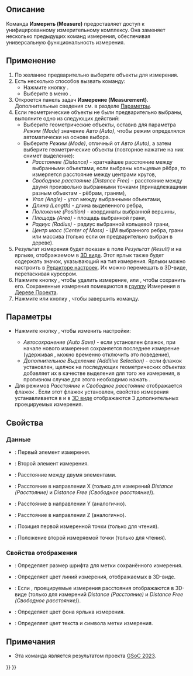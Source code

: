 <languages/>

{{Docnav/ru
|[[Std_AddonMgr/ru|Менеджер Дополнений]]
|
|[[Std_Tools_Menu/ru|Меню Инструменты]]
|IconL=Std_AddonMgr.svg
|IconR=
|IconC=Freecad.svg
}}

{{GuiCommand/ru
|Name=Std Measure
|Name/ru=Измерить
|MenuLocation=Инструменты → Измерить
|Workbenches=Все
|Version=1.0
|SeeAlso=[[Draft_Dimension/ru|Draft (Набросок) Размеры]]
}}

<span id="Description"></span>
== Описание ==

Команда '''Измерить (Measure)''' предоставляет доступ к унифицированному измерительному комплексу. Она заменяет несколько предыдущих команд измерения, обеспечивая универсальную функциональность измерения.

<span id="Usage"></span>
== Применение ==

# По желанию предварительно выберите объекты для измерения.
# Есть несколько способов вызвать команду:
#* Нажмите кнопку {{Button|[[Image:Std_Measure.svg|16px]] [[Std_Measure/ru|Измерить (Measure)]]}}.
#* Выберите в меню {{MenuCommand|Инструменты → [[Image:Std_Measure.svg|16px]] Измерить (Measure)}}.
# Откроется панель задач '''Измерение (Measurement)'''. Дополнительные сведения см. в разделе [[#Options|Параметры]].
# Если геометрические объекты не были предварительно выбраны, выполните одно из следующих действий:
#* Выберите геометрические объекты, оставив для параметра ''Режим (Mode)'' значение ''Авто (Auto)'', чтобы режим определялся автоматически на основе выбора.
#* Выберите ''Режим (Mode)'', отличный от ''Авто (Auto)'', а затем выберите геометрические объекты (повторное нажатие на них снимет выделение):
#** ''Расстояние (Distance)'' - кратчайшее расстояние между выбранными объектами, если выбраны кольцевые рёбра, то измеряется расстояние между центрами кругов,
#** ''Свободное расстояние (Distance Free)'' - расстояние между двумя произвольно выбранными точками (принадлежащими разным объектам - рёбрам, граням),
#** ''Угол (Angle)'' - угол между выбранными объектами,
#** ''Длина (Length)'' - длина выделенного ребра,
#** ''Положение (Position)'' - координаты выбранной вершины,
#** ''Площадь (Area)'' - площадь выбранной грани,
#** ''Радиус (Radius)'' - радиус выбранной кольцевой грани,
#** ''Центр масс (Center of Mass)'' - ЦМ выбранного ребра, грани или массива (только если он предварительно выбран в дереве).
# Результат измерения будет показан в поле ''Результат (Result)'' и на ярлыке, отображаемом в [[3D_view/ru|3D виде]]. Этот ярлык также будет содержать значок, указывающий на тип измерения. Ярлыки можно настроить в [[Preferences_Editor/ru|Редакторе настроек]]. Их можно перемещать в 3D-виде, перетаскивая курсором.
# Нажмите кнопку {{Button|Сбросить (Reset)}}, чтобы удалить измерение, или {{Button|Сохранить (Save)}}, чтобы сохранить его. Сохраненные измерения помещаются в [[Std_Group/ru|группу]] Измерения в [[Tree_view/ru|Дереве Проекта]].
# Нажмите {{KEY|Esc}} или кнопку {{Button|Закрыть (Close)}}, чтобы завершить команду.

<span id="Options"></span>
== Параметры ==

* {{Version/ru|1.1}} Нажмите кнопку {{Button|[[Image:Preferences-system.svg|x16px]] [[Image:Toolbar_flyout_arrow.svg|x16px]]}}, чтобы изменить настройки:
** ''Автосохранение (Auto Save)'' - если установлен флажок, при начале нового измерения сохраняется последнее измерение (удерживая {{Button|Shift}}, можно временно отключить это поведение),
** ''Дополнительное Выделение (Additive Selection)'' - если флажок установлен, щелчок на последующих геометрических объектах добавляет их в качестве выделения для того же измерения, в противном случае для этого необходимо нажать {{Button|Ctrl}}.
* Для режимов ''Расстояние'' и ''Свободное расстояние'' отображается флажок {{MenuCommand|Показать Дельту (Show Delta)}}. Если этот флажок установлен, свойство {{PropertyView|Показать Дельту (Show Delta)}} измерения устанавливается в {{TRUE}} и в [[3D_view/ru|3D виде]] отображаются 3 дополнительных проецируемых измерения.

<span id="Properties"></span>
== Свойства ==

<span id="Data"></span>
=== Данные ===

{{TitleProperty|Измерение}}

* {{PropertyData|Element1 (Элемент1)|СубСсылка}}: Первый элемент измерения.
* {{PropertyData|Element2 (Элемент2)|СубСсылка}}: Второй элемент измерения.
* {{PropertyData|Distance (Расстояние)|Расстояние}}: Расстояние между двумя элементами.
* {{PropertyData|Distance (Расстояние) X|Расстояние}}: Расстояние в направлении X (только для измерений ''Distance (Расстояние)'' и ''Distance Free (Свободное расстояние)'').
* {{PropertyData|Distance (Расстояние) Y|Расстояние}}: Расстояние в направлении Y (аналогично).
* {{PropertyData|Distance (Расстояние) Z|Расстояние}}: Расстояние в направлении Z (аналогично).
* {{PropertyData|Position1 (Положение1)|Vector (Вектор)|Hidden (Скрыто)}}: Позиция первой измеренной точки (только для чтения).
* {{PropertyData|Position2 (Положение1)|Vector (Вектор)|Hidden (Скрыто)}}: Положение второй измеряемой точки (только для чтения).

<span id="View"></span>
=== Свойства отображения ===

{{TitleProperty|Внешний вид}}

* {{PropertyView|Font Size (Размер шрифта)|Цлочисленное}}: Определяет размер шрифта для метки сохранённого измерения.
* {{PropertyView|Line Color (Цвет линий)|Color (Цвет)}}: Определяет цвет линий измерения, отображаемых в 3D-виде.
* {{PropertyView|Show Delta (Показать Дельту)|Bool (Булево)}}: Если {{TRUE}}, проецируемые измерения расстояния отображаются в 3D-виде (только для измерений ''Distance (Расстояние)'' и ''Distance Free (Свободное расстояние)'').
* {{PropertyView|Text Background Color (Цвет фона)|Color (Цвет)}}: Определяет цвет фона ярлыка измерения.
* {{PropertyView|Text Color (Цвет текста)|Color (Цвет)}}: Определяет цвет текста и символа метки измерения.

<span id="Notes"></span>
== Примечания ==

<div class="mw-translate-fuzzy">
* Эта команда является результатом проекта [[Unified_Measurement_Facility|GSoC 2023]].
</div>


{{Docnav/ru
|[[Std_AddonMgr/ru|Менеджер Дополнений]]
|
|[[Std_Tools_Menu/ru|Меню Инструменты]]
|IconL=Std_AddonMgr.svg
|IconR=
|IconC=Freecad.svg
}}

{{Std_Base_navi{{#translation:}}}}
{{Userdocnavi{{#translation:}}}}